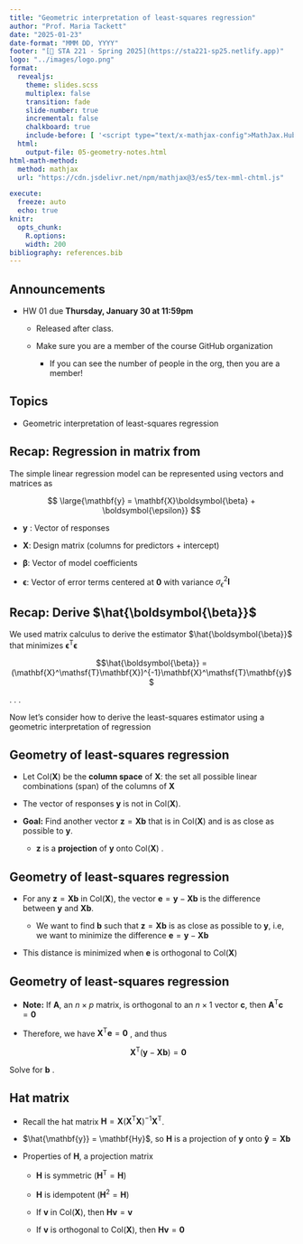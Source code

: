```yaml
---
title: "Geometric interpretation of least-squares regression"
author: "Prof. Maria Tackett"
date: "2025-01-23"
date-format: "MMM DD, YYYY"
footer: "[🔗 STA 221 - Spring 2025](https://sta221-sp25.netlify.app)"
logo: "../images/logo.png"
format: 
  revealjs: 
    theme: slides.scss
    multiplex: false
    transition: fade
    slide-number: true
    incremental: false 
    chalkboard: true
    include-before: [ '<script type="text/x-mathjax-config">MathJax.Hub.Config({tex2jax: {enableAssistiveMml: false}});</script>']
  html: 
    output-file: 05-geometry-notes.html
html-math-method:
  method: mathjax
  url: "https://cdn.jsdelivr.net/npm/mathjax@3/es5/tex-mml-chtml.js"

execute:
  freeze: auto
  echo: true
knitr:
  opts_chunk: 
    R.options:      
    width: 200
bibliography: references.bib
---
```


## Announcements

-   HW 01 due **Thursday, January 30 at 11:59pm**

    -   Released after class.

    -   Make sure you are a member of the course GitHub organization

        -   If you can see the number of people in the org, then you are a member!

## Topics

-   Geometric interpretation of least-squares regression

## Recap: Regression in matrix from

The simple linear regression model can be represented using vectors and matrices as

::: equation
$$
\large{\mathbf{y} = \mathbf{X}\boldsymbol{\beta} + \boldsymbol{\epsilon}}
$$
:::

-   $\mathbf{y}$ : Vector of responses

-   $\mathbf{X}$: Design matrix (columns for predictors + intercept)

-   $\boldsymbol{\beta}$: Vector of model coefficients

-   $\boldsymbol{\epsilon}$: Vector of error terms centered at $\mathbf{0}$ with variance $\sigma^2_{\epsilon}\mathbf{I}$

## Recap: Derive $\hat{\boldsymbol{\beta}}$

We used matrix calculus to derive the estimator $\hat{\boldsymbol{\beta}}$ that minimizes $\boldsymbol{\epsilon}^\mathsf{T}\boldsymbol{\epsilon}$

::: equation
$$\hat{\boldsymbol{\beta}} = (\mathbf{X}^\mathsf{T}\mathbf{X})^{-1}\mathbf{X}^\mathsf{T}\mathbf{y}$$
:::

. . .

Now let's consider how to derive the least-squares estimator using a geometric interpretation of regression

## Geometry of least-squares regression

::: incremental
-   Let $\text{Col}(\mathbf{X})$ be the **column space** of $\mathbf{X}$: the set all possible linear combinations (span) of the columns of $\mathbf{X}$

-   The vector of responses $\mathbf{y}$ is not in $\text{Col}(\mathbf{X})$.

-   **Goal:** Find another vector $\mathbf{z} = \mathbf{Xb}$ that is in $\text{Col}(\mathbf{X})$ and is as close as possible to $\mathbf{y}$.

    -   $\mathbf{z}$ is a **projection** of $\mathbf{y}$ onto $\text{Col}(\mathbf{X})$ .
:::

## Geometry of least-squares regression

::: incremental
-   For any $\mathbf{z} = \mathbf{Xb}$ in $\text{Col}(\mathbf{X})$, the vector $\mathbf{e} = \mathbf{y} - \mathbf{Xb}$ is the difference between $\mathbf{y}$ and $\mathbf{Xb}$.

    -   We want to find $\mathbf{b}$ such that $\mathbf{z} = \mathbf{Xb}$ is as close as possible to $\mathbf{y}$, i.e, we want to minimize the difference $\mathbf{e} = \mathbf{y} - \mathbf{Xb}$

-   This distance is minimized when $\mathbf{e}$ is orthogonal to $\text{Col}(\mathbf{X})$
:::

## Geometry of least-squares regression

-   **Note:** If $\mathbf{A}$, an $n \times p$ matrix, is orthogonal to an $n \times 1$ vector $\mathbf{c}$, then $\mathbf{A}^\mathsf{T}\mathbf{c} = \mathbf{0}$

-   Therefore, we have $\mathbf{X}^\mathsf{T}\mathbf{e} = \mathbf{0}$ , and thus

    $$
    \mathbf{X}^\mathsf{T}(\mathbf{y} - \mathbf{Xb}) = \mathbf{0}
    $$

::: question
Solve for $\mathbf{b}$ .
:::

## Hat matrix

-   Recall the hat matrix $\mathbf{H} = \mathbf{X}(\mathbf{X}^\mathsf{T}\mathbf{X})^{-1}\mathbf{X}^\mathsf{T}$.

-   $\hat{\mathbf{y}} = \mathbf{Hy}$, so $\mathbf{H}$ is a projection of $\mathbf{y}$ onto $\mathbf{\hat{y}} = \mathbf{X}\mathbf{b}$

-   Properties of $\mathbf{H}$, a projection matrix

    -   $\mathbf{H}$ is symmetric ($\mathbf{H}^\mathsf{T} = \mathbf{H}$)

    -   $\mathbf{H}$ is idempotent ($\mathbf{H}^2 = \mathbf{H}$)

    -   If $\mathbf{v}$ in $\text{Col}(\mathbf{X})$, then $\mathbf{Hv} = \mathbf{v}$

    -   If $\mathbf{v}$ is orthogonal to $\text{Col}(\mathbf{X})$, then $\mathbf{Hv} = \mathbf{0}$
